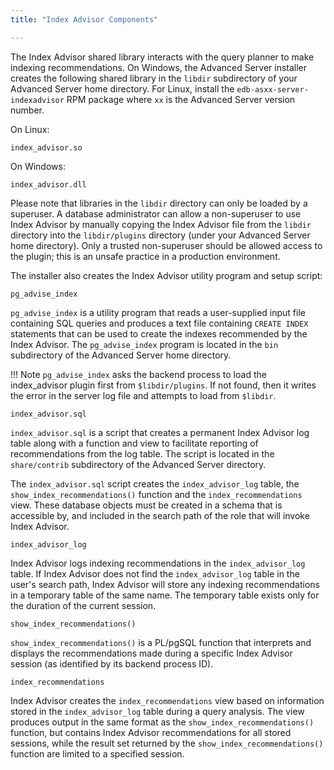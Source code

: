```yaml
---
title: "Index Advisor Components"

---
```


<div id="index_advisor_components" class="registered_link"></div>

The Index Advisor shared library interacts with the query planner to make indexing recommendations. On Windows, the Advanced Server installer creates the following shared library in the `libdir` subdirectory of your Advanced Server home directory. For Linux, install the `edb-asxx-server-indexadvisor` RPM package where `xx` is the Advanced Server version number.

On Linux:

`index_advisor.so`

On Windows:

`index_advisor.dll`

Please note that libraries in the `libdir` directory can only be loaded by a superuser. A database administrator can allow a non-superuser to use Index Advisor by manually copying the Index Advisor file from the `libdir` directory into the `libdir/plugins` directory (under your Advanced Server home directory). Only a trusted non-superuser should be allowed access to the plugin; this is an unsafe practice in a production environment.

The installer also creates the Index Advisor utility program and setup script:

`pg_advise_index`

 `pg_advise_index` is a utility program that reads a user-supplied input file containing SQL queries and produces a text file containing `CREATE INDEX` statements that can be used to create the indexes recommended by the Index Advisor. The `pg_advise_index` program is located in the `bin` subdirectory of the Advanced Server home directory.

!!! Note
    `pg_advise_index` asks the backend process to load the index_advisor plugin first from `$libdir/plugins`. If not found, then it writes the error in the server log file and attempts to load from `$libdir`.

`index_advisor.sql`

 `index_advisor.sql` is a script that creates a permanent Index Advisor log table along with a function and view to facilitate reporting of recommendations from the log table. The script is located in the `share/contrib` subdirectory of the Advanced Server directory.

 The `index_advisor.sql` script creates the `index_advisor_log` table, the `show_index_recommendations()` function and the `index_recommendations` view. These database objects must be created in a schema that is accessible by, and included in the search path of the role that will invoke Index Advisor.

`index_advisor_log`

 Index Advisor logs indexing recommendations in the `index_advisor_log` table. If Index Advisor does not find the `index_advisor_log` table in the user's search path, Index Advisor will store any indexing recommendations in a temporary table of the same name. The temporary table exists only for the duration of the current session.

`show_index_recommendations()`

 `show_index_recommendations()` is a PL/pgSQL function that interprets and displays the recommendations made during a specific Index Advisor session (as identified by its backend process ID).

`index_recommendations`

 Index Advisor creates the `index_recommendations` view based on information stored in the `index_advisor_log` table during a query analysis. The view produces output in the same format as the `show_index_recommendations()` function, but contains Index Advisor recommendations for all stored sessions, while the result set returned by the `show_index_recommendations()` function are limited to a specified session.
